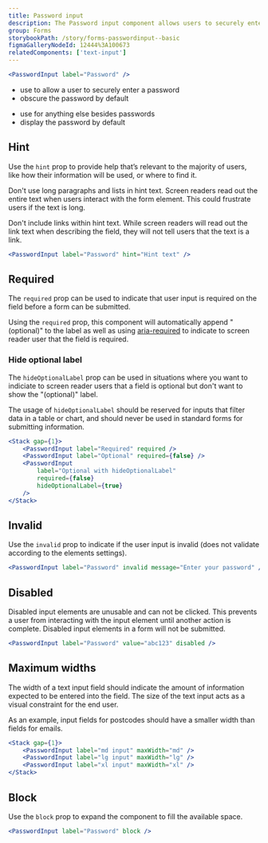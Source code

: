 ```yaml
---
title: Password input
description: The Password input component allows users to securely enter a password. The text is obscured by default, but can be revealed by pressing the "Show password" checkbox.
group: Forms
storybookPath: /story/forms-passwordinput--basic
figmaGalleryNodeId: 12444%3A100673
relatedComponents: ['text-input']
---
```


```jsx live
<PasswordInput label="Password" />
```

<DoHeading />

- use to allow a user to securely enter a password
- obscure the password by default

<DontHeading />

- use for anything else besides passwords
- display the password by default

## Hint

Use the `hint` prop to provide help that’s relevant to the majority of users, like how their information will be used, or where to find it.

Don't use long paragraphs and lists in hint text. Screen readers read out the entire text when users interact with the form element. This could frustrate users if the text is long.

Don't include links within hint text. While screen readers will read out the link text when describing the field, they will not tell users that the text is a link.

```jsx live
<PasswordInput label="Password" hint="Hint text" />
```

## Required

The `required` prop can be used to indicate that user input is required on the field before a form can be submitted.

Using the `required` prop, this component will automatically append "(optional)" to the label as well as using [aria-required](https://developer.mozilla.org/en-US/docs/Web/Accessibility/ARIA/Attributes/aria-required) to indicate to screen reader user that the field is required.

### Hide optional label

The `hideOptionalLabel` prop can be used in situations where you want to indiciate to screen reader users that a field is optional but don't want to show the "(optional)" label.

The usage of `hideOptionalLabel` should be reserved for inputs that filter data in a table or chart, and should never be used in standard forms for submitting information.

```jsx live
<Stack gap={1}>
	<PasswordInput label="Required" required />
	<PasswordInput label="Optional" required={false} />
	<PasswordInput
		label="Optional with hideOptionalLabel"
		required={false}
		hideOptionalLabel={true}
	/>
</Stack>
```

## Invalid

Use the `invalid` prop to indicate if the user input is invalid (does not validate according to the elements settings).

```jsx live
<PasswordInput label="Password" invalid message="Enter your password" />
```

## Disabled

Disabled input elements are unusable and can not be clicked. This prevents a user from interacting with the input element until another action is complete. Disabled input elements in a form will not be submitted.

```jsx live
<PasswordInput label="Password" value="abc123" disabled />
```

## Maximum widths

The width of a text input field should indicate the amount of information expected to be entered into the field. The size of the text input acts as a visual constraint for the end user.

As an example, input fields for postcodes should have a smaller width than fields for emails.

```jsx live
<Stack gap={1}>
	<PasswordInput label="md input" maxWidth="md" />
	<PasswordInput label="lg input" maxWidth="lg" />
	<PasswordInput label="xl input" maxWidth="xl" />
</Stack>
```

## Block

Use the `block` prop to expand the component to fill the available space.

```jsx live
<PasswordInput label="Password" block />
```
